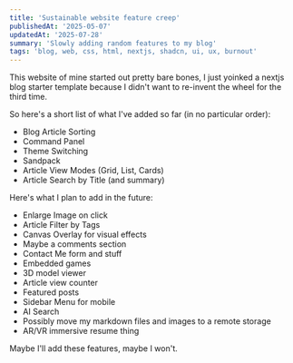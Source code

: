 ```yaml
---
title: 'Sustainable website feature creep'
publishedAt: '2025-05-07'
updatedAt: '2025-07-28'
summary: 'Slowly adding random features to my blog'
tags: 'blog, web, css, html, nextjs, shadcn, ui, ux, burnout'
---
```


This website of mine started out pretty bare bones, I just yoinked a nextjs blog starter template because I didn't want to re-invent the wheel for the third time.

So here's a short list of what I've added so far (in no particular order):
- Blog Article Sorting
- Command Panel
- Theme Switching
- Sandpack
- Article View Modes (Grid, List, Cards)
- Article Search by Title (and summary)

Here's what I plan to add in the future:
- Enlarge Image on click
- Article Filter by Tags
- Canvas Overlay for visual effects
- Maybe a comments section
- Contact Me form and stuff
- Embedded games
- 3D model viewer
- Article view counter
- Featured posts
- Sidebar Menu for mobile
- AI Search
- Possibly move my markdown files and images to a remote storage
- AR/VR immersive resume thing

Maybe I'll add these features, maybe I won't.
